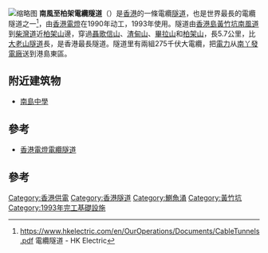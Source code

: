 [[File:Nam_Fung_-_Parker_Cable_Tunnel_Nam_Fung_Portal.jpg|缩略图]]
'''南風至柏架電纜隧道'''（{{Lang-en|'''Nam Fung - Parker Cable Tunnel'''}}）是[[香港|香港]]的一條電纜[[隧道|隧道]]，也是世界最長的電纜隧道之一<ref>https://www.hkelectric.com/en/OurOperations/Documents/CableTunnels.pdf {{Wayback|url=https://www.hkelectric.com/en/OurOperations/Documents/CableTunnels.pdf |date=20161116231950 }} 電纜隧道 - HK Electric</ref>，由[[香港電燈|香港電燈]]在1990年动工，1993年使用。隧道由[[香港島|香港島]][[黃竹坑|黃竹坑]][[南風道|南風道]]到[[柴灣道|柴灣道]]近[[柏架山|柏架山]]邊，穿過[[聶高信山|聶歌信山]]、[[渣甸山|渣甸山]]、[[畢拿山|畢拉山]]和[[柏架山|柏架山]]，長5.7公里，比[[大老山隧道|大老山隧道]]長，是香港最長隧道。隧道里有兩組275千伏大電纜，把[[電力|電力]]从[[南丫發電廠|南丫發電廠]]送到港島東區。

== 附近建筑物 ==
* [[南島中學|南島中學]]

== 參考 ==
* [https://web.archive.org/web/20131017122249/http://www.hkelectric.com/NR/rdonlyres/2D3E993F-1BD1-4BA5-BDCD-CB1D504DA3DF/0/TunnelFactSheet24September2007.pdf 香港電燈電纜隧道]
==參考==
{{reflist}}
[[Category:香港供電|Category:香港供電]]
[[Category:香港隧道|Category:香港隧道]]
[[Category:鰂魚涌|Category:鰂魚涌]]
[[Category:黃竹坑|Category:黃竹坑]]
[[Category:1993年完工基礎設施|Category:1993年完工基礎設施]]